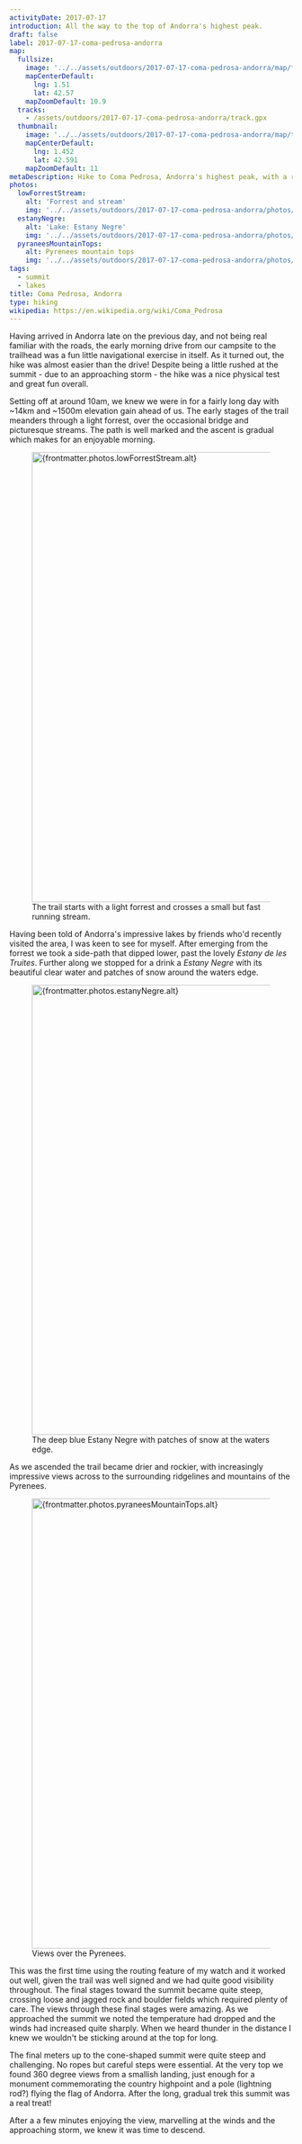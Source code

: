 ```yaml
---
activityDate: 2017-07-17
introduction: All the way to the top of Andorra's highest peak.
draft: false
label: 2017-07-17-coma-pedrosa-andorra
map:
  fullsize:
    image: '../../assets/outdoors/2017-07-17-coma-pedrosa-andorra/map/fullsize.png'
    mapCenterDefault:
      lng: 1.51
      lat: 42.57
    mapZoomDefault: 10.9
  tracks:
    - /assets/outdoors/2017-07-17-coma-pedrosa-andorra/track.gpx
  thumbnail:
    image: '../../assets/outdoors/2017-07-17-coma-pedrosa-andorra/map/thumbnail.png'
    mapCenterDefault:
      lng: 1.452
      lat: 42.591
    mapZoomDefault: 11
metaDescription: Hike to Coma Pedrosa, Andorra's highest peak, with a route description, outdoor map, GPX track and selected photos.
photos:
  lowForrestStream:
    alt: 'Forrest and stream'
    img: '../../assets/outdoors/2017-07-17-coma-pedrosa-andorra/photos/low-forrest-stream.jpg'
  estanyNegre:
    alt: 'Lake: Estany Negre'
    img: '../../assets/outdoors/2017-07-17-coma-pedrosa-andorra/photos/estany-negre.jpg'
  pyraneesMountainTops:
    alt: Pyrenees mountain tops
    img: '../../assets/outdoors/2017-07-17-coma-pedrosa-andorra/photos/pyranees-mountain-tops.jpg'
tags:
  - summit
  - lakes
title: Coma Pedrosa, Andorra
type: hiking
wikipedia: https://en.wikipedia.org/wiki/Coma_Pedrosa
---
```



Having arrived in Andorra late on the previous day, and not being real familiar with the roads, the early morning drive from our campsite to the trailhead was a fun little navigational exercise in itself. As it turned out, the hike was almost easier than the drive! Despite being a little rushed at the summit - due to an approaching storm - the hike was a nice physical test and great fun overall.

Setting off at around 10am, we knew we were in for a fairly long day with ~14km and ~1500m elevation gain ahead of us. The early stages of the trail meanders through a light forrest, over the occasional bridge and picturesque streams. The path is well marked and the ascent is gradual which makes for an enjoyable morning.

<figure class="lg:mx-32 object-contain">
  <Image
    src={lowForrestStreamImage}
    alt={frontmatter.photos.lowForrestStream.alt}
    class="rounded-lg drop-shadow lg:drop-shadow-lg"
    width="800"
  />
  <figcaption class="text-center text-sm italic">
    The trail starts with a light forrest and crosses a small but fast running stream.
  </figcaption>
</figure>

Having been told of Andorra's impressive lakes by friends who'd recently visited the area, I was keen to see for myself. After emerging from the forrest we took a side-path that dipped lower, past the lovely _Estany de les Truites_. Further along we stopped for a drink a _Estany Negre_ with its beautiful clear water and patches of snow around the waters edge.

<figure class="lg:mx-32 object-contain">
  <Image
    src={estanyNegreImage}
    alt={frontmatter.photos.estanyNegre.alt}
    class="rounded-lg drop-shadow lg:drop-shadow-lg"
    width="800"
  />
  <figcaption class="text-center text-sm italic">
    The deep blue Estany Negre with patches of snow at the waters edge.
  </figcaption>
</figure>

As we ascended the trail became drier and rockier, with increasingly impressive views across to the surrounding ridgelines and mountains of the Pyrenees.

<figure class="lg:mx-32 object-contain">
  <Image
    src={pyraneesMountainTopsImage}
    alt={frontmatter.photos.pyraneesMountainTops.alt}
    class="rounded-lg drop-shadow lg:drop-shadow-lg"
    width="800"
  />
  <figcaption class="text-center text-sm italic">Views over the Pyrenees.</figcaption>
</figure>

This was the first time using the routing feature of my watch and it worked out well, given the trail was well signed and we had quite good visibility throughout. The final stages toward the summit became quite steep, crossing loose and jagged rock and boulder fields which required plenty of care. The views through these final stages were amazing. As we approached the summit we noted the temperature had dropped and the winds had increased quite sharply. When we heard thunder in the distance I knew we wouldn't be sticking around at the top for long.

The final meters up to the cone-shaped summit were quite steep and challenging. No ropes but careful steps were essential. At the very top we found 360 degree views from a smallish landing, just enough for a monument commemorating the country highpoint and a pole (lightning rod?) flying the flag of Andorra. After the long, gradual trek this summit was a real treat!

After a a few minutes enjoying the view, marvelling at the winds and the approaching storm, we knew it was time to descend.
